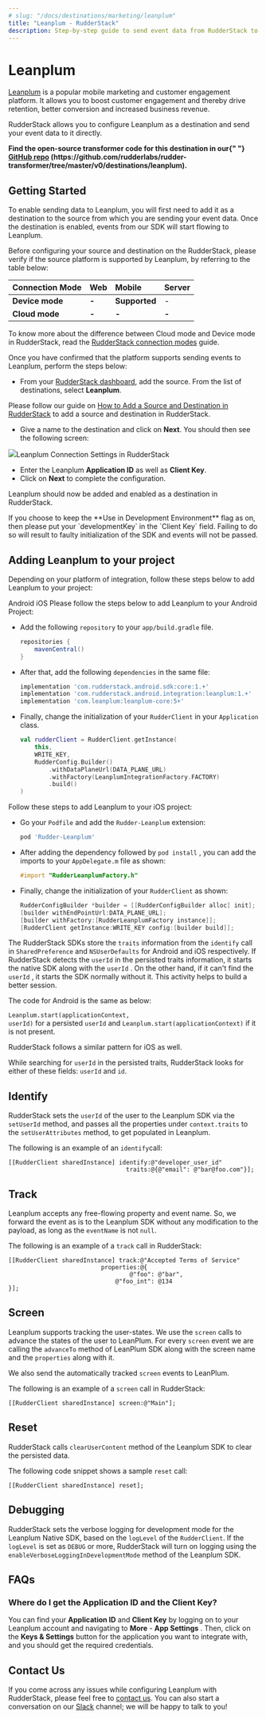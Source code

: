 ```yaml
---
# slug: "/docs/destinations/marketing/leanplum"
title: "Leanplum - RudderStack"
description: Step-by-step guide to send event data from RudderStack to Leanplum.
---
```


# Leanplum

[Leanplum](https://www.leanplum.com/) is a popular mobile marketing and customer engagement platform. It allows you to boost customer engagement and thereby drive retention, better conversion and increased business revenue.

RudderStack allows you to configure Leanplum as a destination and send your event data to it directly.

<div class="successBlock">
  <strong>
    Find the open-source transformer code for this destination in our{" "}
    <a href="">GitHub repo</a>
    (https://github.com/rudderlabs/rudder-transformer/tree/master/v0/destinations/leanplum).
  </strong>
</div>

## Getting Started

To enable sending data to Leanplum, you will first need to add it as a destination to the source from which you are sending your event data. Once the destination is enabled, events from our SDK will start flowing to Leanplum.

Before configuring your source and destination on the RudderStack, please verify if the source platform is supported by Leanplum, by referring to the table below:

| **Connection Mode** | **Web** | **Mobile**    | **Server** |
| :------------------ | :------ | :------------ | :--------- |
| **Device mode**     | **-**   | **Supported** | -          |
| **Cloud mode**      | **-**   | **-**         | **-**      |

<div class="infoBlock">
To know more about the difference between Cloud mode and Device mode in RudderStack, read the <a href="../../get-started/rudderstack-connection-modes">RudderStack connection modes</a> guide.

</div>

Once you have confirmed that the platform supports sending events to Leanplum, perform the steps below:

- From your [RudderStack dashboard](https://app.rudderlabs.com/), add the source. From the list of destinations, select **Leanplum**.

<div class="infoBlock">
Please follow our guide on <a href="../connections/adding-source-and-destination-rudderstack">How to Add a Source and Destination in RudderStack</a> to add a source and destination in RudderStack.

</div>

- Give a name to the destination and click on **Next**. You should then see the following screen:

<img src="../../../images/assets/image (32) (1) (1) (1) (1).png" /><span class="imageTitle">Leanplum Connection Settings in RudderStack</span>

- Enter the Leanplum **Application ID** as well as **Client Key**.
- Click on **Next** to complete the configuration.

Leanplum should now be added and enabled as a destination in RudderStack.

<div class="warningBlock">
If you choose to keep the **Use in Development Environment** flag as on, then please put your `developmentKey` in the `Client Key` field. Failing to do so will result to faulty initialization of the SDK and events will not be passed.

</div>

## Adding Leanplum to your project

Depending on your platform of integration, follow these steps below to add Leanplum to your project:

<!--{% tabs %}
{% tab title="Android" %}
Please follow the steps below to add Leanplum to your Android Project:

- Add the following `repository` to your `app/build.gradle` file.

```groovy
repositories {
    mavenCentral()
}
```

- After that, add the following `dependencies` in the same file:

```groovy
implementation 'com.rudderstack.android.sdk:core:1.+'
implementation 'com.rudderstack.android.integration:leanplum:1.+'
implementation 'com.leanplum:leanplum-core:5+'
```

- Finally, change the initialization of your `RudderClient` in your `Application` class.

```kotlin
val rudderClient = RudderClient.getInstance(
    this,
    WRITE_KEY,
    RudderConfig.Builder()
        .withDataPlaneUrl(DATA_PLANE_URL)
        .withFactory(LeanplumIntegrationFactory.FACTORY)
        .build()
)
```

{% endtab %}

{% tab title="iOS" %}
Follow these steps to add Leanplum to your iOS project:

- Go your `Podfile` and add the `Rudder-Leanplum` extension:

```ruby
pod 'Rudder-Leanplum'
```

- After adding the dependency followed by `pod install` , you can add the imports to your `AppDelegate.m` file as shown:

```objectivec
#import "RudderLeanplumFactory.h"
```

- Finally, change the initialization of your `RudderClient` as shown:

```objectivec
RudderConfigBuilder *builder = [[RudderConfigBuilder alloc] init];
[builder withEndPointUrl:DATA_PLANE_URL];
[builder withFactory:[RudderLeanplumFactory instance]];
[RudderClient getInstance:WRITE_KEY config:[builder build]];
```

{% endtab %}
{% endtabs %} -->

<Tabs>
  <TabList>
    <Tab>Android</Tab>
    <Tab>iOS</Tab>
  </TabList>
    <TabPanels>
      <TabPanel>
        Please follow the steps below to add Leanplum to your Android Project:
<ul>
<li>Add the following <code class="inline-code">repository</code> to your <code class="inline-code">app/build.gradle</code> file.
<span>

```groovy
repositories {
    mavenCentral()
}
```
</span>
</li>
<li>After that, add the following <code class="inline-code">dependencies</code> in the same file:
<span>

```groovy
implementation 'com.rudderstack.android.sdk:core:1.+'
implementation 'com.rudderstack.android.integration:leanplum:1.+'
implementation 'com.leanplum:leanplum-core:5+'
```
</span>
</li>
<li>Finally, change the initialization of your <code class="inline-code">RudderClient</code> in your <code class="inline-code">Application</code> class.
<span>

```kotlin
val rudderClient = RudderClient.getInstance(
    this,
    WRITE_KEY,
    RudderConfig.Builder()
        .withDataPlaneUrl(DATA_PLANE_URL)
        .withFactory(LeanplumIntegrationFactory.FACTORY)
        .build()
)
```
</span>
</li>
</ul>
      </TabPanel>
      <TabPanel>
        Follow these steps to add Leanplum to your iOS project:
<ul>
<li>Go your <code class="inline-code">Podfile</code> and add the <code class="inline-code">Rudder-Leanplum</code> extension:
<span>

```ruby
pod 'Rudder-Leanplum'
```
</span>
</li>
<li>After adding the dependency followed by <code class="inline-code">pod install</code> , you can add the imports to your <code class="inline-code">AppDelegate.m</code> file as shown:
<span>

```objectivec
#import "RudderLeanplumFactory.h"
```
</span>
</li>
<li>Finally, change the initialization of your <code class="inline-code">RudderClient</code> as shown:
<span>

```objectivec
RudderConfigBuilder *builder = [[RudderConfigBuilder alloc] init];
[builder withEndPointUrl:DATA_PLANE_URL];
[builder withFactory:[RudderLeanplumFactory instance]];
[RudderClient getInstance:WRITE_KEY config:[builder build]];
```
</span>
</li>
</ul>
      </TabPanel>
    </TabPanels>
</Tabs>

<div class="infoBlock">
The RudderStack SDKs store the <code class="inline-code">traits</code> information from the <code class="inline-code">identify</code> call in <code class="inline-code">SharedPreference</code> and <code class="inline-code">NSUserDefaults</code> for Android and iOS respectively. If RudderStack detects the <code class="inline-code">userId</code> in the persisted traits information, it starts the native SDK along with the <code class="inline-code">userId</code> . On the other hand, if it can't find the <code class="inline-code">userId</code> , it starts the SDK normally without it. This activity helps to build a better session.

The code for Android is the same as below:

<code class="inline-code">Leanplum.start(applicationContext, userId)</code> for a persisted <code class="inline-code">userId</code> and <code class="inline-code">Leanplum.start(applicationContext)</code> if it is not present.

RudderStack follows a similar pattern for iOS as well.

While searching for <code class="inline-code">userId</code> in the persisted traits, RudderStack looks for either of these fields: <code class="inline-code">userId</code> and <code class="inline-code">id</code>.

</div>

## Identify

RudderStack sets the `userId` of the user to the Leanplum SDK via the `setUserId` method, and passes all the properties under `context.traits` to the `setUserAttributes` method, to get populated in Leanplum.

The following is an example of an `identify`call:

```text
[[RudderClient sharedInstance] identify:@"developer_user_id"
                                 traits:@{@"email": @"bar@foo.com"}];
```

## Track

Leanplum accepts any free-flowing property and event name. So, we forward the event as is to the Leanplum SDK without any modification to the payload, as long as the `eventName` is not `null`.

The following is an example of a `track` call in RudderStack:

```text
[[RudderClient sharedInstance] track:@"Accepted Terms of Service"
                          properties:@{
                                  @"foo": @"bar",
                              @"foo_int": @134
}];
```

## Screen

Leanplum supports tracking the user-states. We use the `screen` calls to advance the states of the user to LeanPlum. For every `screen` event we are calling the `advanceTo` method of LeanPlum SDK along with the screen name and the `properties` along with it.

We also send the automatically tracked `screen` events to LeanPlum.

The following is an example of a `screen` call in RudderStack:

```text
[[RudderClient sharedInstance] screen:@"Main"];
```

## Reset

RudderStack calls `clearUserContent` method of the Leanplum SDK to clear the persisted data.

The following code snippet shows a sample `reset` call:

```text
[[RudderClient sharedInstance] reset];
```

## Debugging

RudderStack sets the verbose logging for development mode for the Leanplum Native SDK, based on the `logLevel` of the `RudderClient`. If the `logLevel` is set as `DEBUG` or more, RudderStack will turn on logging using the `enableVerboseLoggingInDevelopmentMode` method of the Leanplum SDK.

## FAQs

### Where do I get the Application ID and the Client Key?

You can find your **Application ID** and **Client Key** by logging on to your Leanplum account and navigating to **More** - **App Settings** . Then, click on the **Keys & Settings** button for the application you want to integrate with, and you should get the required credentials.

## Contact Us

If you come across any issues while configuring Leanplum with RudderStack, please feel free to [contact us](mailto:%20docs@rudderstack.com). You can also start a conversation on our [Slack](https://resources.rudderstack.com/join-rudderstack-slack) channel; we will be happy to talk to you!
